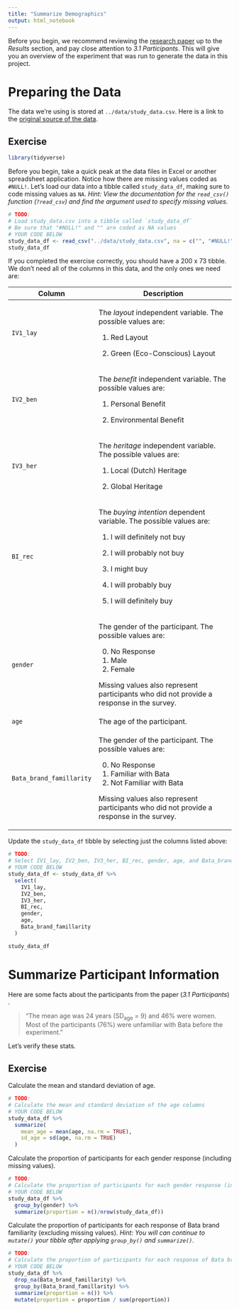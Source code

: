 ```yaml
---
title: "Summarize Demographics"
output: html_notebook
---
```


Before you begin, we recommend reviewing the [research paper](https://www.mdpi.com/2071-1050/7/7/8420) up to the *Results* section, and pay close attention to *3.1 Participants*. This will give you an overview of the experiment that was run to generate the data in this project.

# Preparing the Data

The data we're using is stored at `../data/study_data.csv`. Here is a link to the [original source of the data](https://data.4tu.nl/articles/dataset/Data_underlining_publication_Communicating_sustainable_shoes_to_mainstream_consumers_the_impact_of_advertising_design_on_buying_intention/14686680).

## Exercise

```r
library(tidyverse)
```

Before you begin, take a quick peak at the data files in Excel or another spreadsheet application. Notice how there are missing values coded as `#NULL!`. Let's load our data into a tibble called `study_data_df`, making sure to code missing values as `NA`. *Hint: View the documentation for the `read_csv()` function (`?read_csv`) and find the argument used to specify missing values.*

```r
# TODO: 
# Load study_data.csv into a tibble called `study_data_df`
# Be sure that "#NULL!" and "" are coded as NA values
# YOUR CODE BELOW
study_data_df <- read_csv("../data/study_data.csv", na = c("", "#NULL!"))
study_data_df
```

If you completed the exercise correctly, you should have a 200 x 73 tibble. We don't need all of the columns in this data, and the only ones we need are:

+--------------------------+------------------------------------------------------------------------------------------+
| Column                   | Description                                                                              |
+==========================+==========================================================================================+
| `IV1_lay`                | The *layout* independent variable. The possible values are:                              |
|                          |                                                                                          |
|                          | 1.  Red Layout                                                                           |
|                          |                                                                                          |
|                          | 2.  Green (Eco-Conscious) Layout                                                         |
+--------------------------+------------------------------------------------------------------------------------------+
| `IV2_ben`                | The *benefit* independent variable. The possible values are:                             |
|                          |                                                                                          |
|                          | 1.  Personal Benefit                                                                     |
|                          |                                                                                          |
|                          | 2.  Environmental Benefit                                                                |
+--------------------------+------------------------------------------------------------------------------------------+
| `IV3_her`                | The *heritage* independent variable. The possible values are:                            |
|                          |                                                                                          |
|                          | 1.  Local (Dutch) Heritage                                                               |
|                          |                                                                                          |
|                          | 2.  Global Heritage                                                                      |
+--------------------------+------------------------------------------------------------------------------------------+
| `BI_rec`                 | The *buying intention* dependent variable. The possible values are:                      |
|                          |                                                                                          |
|                          | 1.  I will definitely not buy                                                            |
|                          |                                                                                          |
|                          | 2.  I will probably not buy                                                              |
|                          |                                                                                          |
|                          | 3.  I might buy                                                                          |
|                          |                                                                                          |
|                          | 4.  I will probably buy                                                                  |
|                          |                                                                                          |
|                          | 5.  I will definitely buy                                                                |
+--------------------------+------------------------------------------------------------------------------------------+
| `gender`                 | The gender of the participant. The possible values are:                                  |
|                          |                                                                                          |
|                          | 0.  No Response                                                                          |
|                          | 1.  Male                                                                                 |
|                          | 2.  Female                                                                               |
|                          |                                                                                          |
|                          | Missing values also represent participants who did not provide a response in the survey. |
+--------------------------+------------------------------------------------------------------------------------------+
| `age`                    | The age of the participant.                                                              |
+--------------------------+------------------------------------------------------------------------------------------+
| `Bata_brand_famillarity` | The gender of the participant. The possible values are:                                  |
|                          |                                                                                          |
|                          | 0.  No Response                                                                          |
|                          | 1.  Familiar with Bata                                                                   |
|                          | 2.  Not Familiar with Bata                                                               |
|                          |                                                                                          |
|                          | Missing values also represent participants who did not provide a response in the survey. |
+--------------------------+------------------------------------------------------------------------------------------+

Update the `study_data_df` tibble by selecting just the columns listed above:

```r
# TODO: 
# Select IV1_lay, IV2_ben, IV3_her, BI_rec, gender, age, and Bata_brand_famillarity from study_data_df
# YOUR CODE BELOW
study_data_df <- study_data_df %>%
  select(
    IV1_lay,
    IV2_ben,
    IV3_her,
    BI_rec,
    gender,
    age,
    Bata_brand_famillarity
  )

study_data_df
```

# Summarize Participant Information

Here are some facts about the participants from the paper (*3.1 Participants*) .

> "The mean age was 24 years (SD~age~ = 9) and 46% were women. Most of the participants (76%) were unfamiliar with Bata before the experiment."

Let's verify these stats.

## Exercise

Calculate the mean and standard deviation of age.

```r
# TODO: 
# Calculate the mean and standard deviation of the age columns
# YOUR CODE BELOW
study_data_df %>%
  summarize(
    mean_age = mean(age, na.rm = TRUE),
    sd_age = sd(age, na.rm = TRUE)
  )
```

Calculate the proportion of participants for each gender response (including missing values).

```r
# TODO: 
# Calculate the proportion of participants for each gender response (including missing values)
# YOUR CODE BELOW
study_data_df %>%
  group_by(gender) %>%
  summarize(proportion = n()/nrow(study_data_df))
```

Calculate the proportion of participants for each response of Bata brand familiarity (excluding missing values). *Hint: You will can continue to `mutate()` your tibble after applying `group_by()` and `summarize()`*.

```r
# TODO: 
# Calculate the proportion of participants for each response of Bata brand familiarity (excluding missing values)
# YOUR CODE BELOW
study_data_df %>%
  drop_na(Bata_brand_famillarity) %>%
  group_by(Bata_brand_famillarity) %>%
  summarize(proportion = n()) %>%
  mutate(proportion = proportion / sum(proportion))
```
